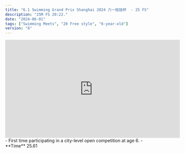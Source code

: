 ```yaml
---
title: "6.1 Swimming Grand Prix Shanghai 2024 六一娃娃杯  - 25 FS"
description: "25M FS 20:22."
date: "2024-06-01"
tags: ["Swimming Meets", "20 Free style", "6-year-old"]
version: "6"
---
```


<iframe
  width="560"
  height="315"
  src="https://www.youtube.com/embed/f7phLMlAEH8"
  title="YouTube video player"
  frameBorder="0"
  allow="accelerometer; autoplay; clipboard-write; encrypted-media; gyroscope; picture-in-picture; web-share"
  allowFullScreen
></iframe>
- First time participating in a city-level open competition at age 6.
- **Time** 25.61

